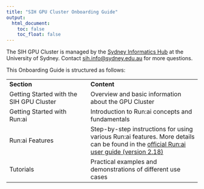 ```yaml
---
title: "SIH GPU Cluster Onboarding Guide"
output:
  html_document:
    toc: false
    toc_float: false
---
```


:::{.callout-note}
The SIH GPU Cluster is managed by the [Sydney Informatics Hub](https://www.sydney.edu.au/research/facilities/sydney-informatics-hub.html) at the University of Sydney. Contact <sih.info@sydney.edu.au> for more questions.
:::
This Onboarding Guide is structured as follows:

|  |  |
| --- | :--- |
| **Section** | **Content** |
| Getting Started with the SIH GPU Cluster | Overview and basic information about the GPU Cluster |
| Getting Started with Run:ai | Introduction to Run:ai concepts and fundamentals |
| Run:ai Features | Step-by-step instructions for using various Run:ai features. More details can be found in the [official Run:ai user guide (version 2.18)](https://docs.run.ai/v2.18/Researcher/overview-researcher/) |
| Tutorials | Practical examples and demonstrations of different use cases |

